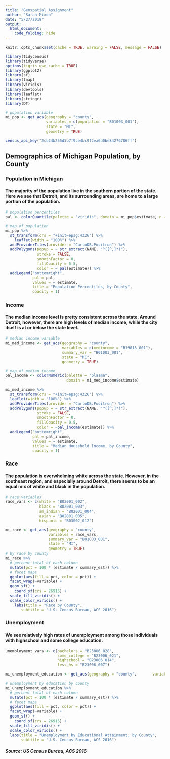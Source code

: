 ```yaml
---
title: "Geospatial Assignment"
author: "Sarah Mixon"
date: "5/27/2018"
output:
  html_document:
    code_folding: hide
---
```


```r
knitr::opts_chunk$set(cache = TRUE, warning = FALSE, message = FALSE)
```  


```r
library(tidycensus)
library(tidyverse)
options(tigris_use_cache = TRUE)
library(ggplot2)
library(sf)
library(tmap)
library(viridis)
library(devtools)
library(leaflet)
library(stringr)
library(DT)

# population variable
mi_pop <- get_acs(geography = "county",
                  variables = c(population = "B01003_001"),
                  state = "MI",
                  geometry = TRUE)

census_api_key("2cb24b255d5b7f9ce4bc9f2ea6d0be84276786ff")
```  

## Demographics of Michigan Population, by County

### Population in Michigan

#### The majority of the population live in the southern portion of the state. Here we see that Detroit, and its surrounding areas, are home to a large portion of the population. 

```r

# population percentiles
pal <- colorQuantile(palette = "viridis", domain = mi_pop$estimate, n = 10 )

# map of population
mi_pop %>%
  st_transform(crs = "+init=epsg:4326") %>%
    leaflet(width = "100%") %>%
  addProviderTiles(provider = "CartoDB.Positron") %>%
  addPolygons(popup = ~ str_extract(NAME, "^([^,]*)"),
              stroke = FALSE,
              smoothFactor = 0,
              fillOpacity = 0.5,
              color = ~ pal(estimate)) %>%
  addLegend("bottomright",
            pal = pal,
            values = ~ estimate,
            title = "Population Percentiles, by County",
            opacity = 1)

```  

### Income

#### The median income level is pretty consistent across the state. Around Detroit, however, there are high levels of median income, while the city itself is at or below the state level.  

```r

# median income variable
mi_med_income <- get_acs(geography = "county",
                         variables = c(medincome = "B19013_001"),
                         summary_var = "B01003_001", 
                         state = "MI",
                         geometry = TRUE)

# map of median income
pal_income <- colorNumeric(palette = "plasma",
                           domain = mi_med_income$estimate)

mi_med_income %>%
  st_transform(crs = "+init=epsg:4326") %>%
  leaflet(width = "100%") %>%
  addProviderTiles(provider = "CartoDB.Positron") %>%
  addPolygons(popup = ~ str_extract(NAME, "^([^,]*)"),
              stroke = FALSE,
              smoothFactor = 0,
              fillOpacity = 0.5,
              color = ~pal_income(estimate)) %>%
  addLegend("bottomright",
            pal = pal_income,
            values = ~ estimate,
            title = "Median Household Income, by County",
            opacity = 1)
```  

### Race

#### The population is overwhelming white across the state. However, in the southeast region, and especially around Detroit, there seems to be an equal mix of white and black in the population. 

```r
# race variables
race_vars <- c(white = "B02001_002",
               black = "B02001_003",
               am_indian = "B02001_004",
               asian = "B02001_005",
               hispanic = "B03002_012")

mi_race <- get_acs(geography = "county",
                   variables = race_vars,
                   summary_var = "B01003_001", 
                   state = "MI",
                   geometry = TRUE)
# by race by county
mi_race %>%
  # percent total of each column
  mutate(pct = 100 * (estimate / summary_est)) %>%
  # facet maps
  ggplot(aes(fill = pct, color = pct)) +
  facet_wrap(~variable) +
  geom_sf() + 
    coord_sf(crs = 26915) + 
  scale_fill_viridis() +
  scale_color_viridis() +
    labs(title = "Race by County",
       subtitle = "U.S. Census Bureau, ACS 2016")

```  

### Unemployment

#### We see relatively high rates of unemployment among those individuals with highschool and some college education.

```r

unemployment_vars <- c(bachelors = "B23006_028", 
                       some_college = "B23006_021", 
                       highschool = "B23006_014", 
                       less_hs = "B23006_007")

mi_unemployment_education <- get_acs(geography = "county",       variables = unemployment_vars,        state = "MI",                        summary_var = "B01003_001",              geometry = TRUE)

# unemployment by education by county
mi_unemployment_education %>%
  # percent total of each column
  mutate(pct = 100 * (estimate / summary_est)) %>%
  # facet maps
  ggplot(aes(fill = pct, color = pct)) +
  facet_wrap(~variable) +
  geom_sf() + 
    coord_sf(crs = 26915) + 
  scale_fill_viridis() +
  scale_color_viridis() +
  labs(title = "Unemployment by Educational Attainment, by County",
       subtitle = "U.S. Census Bureau, ACS 2016")
```  

##### _Source: US Census Bureau, ACS 2016_







